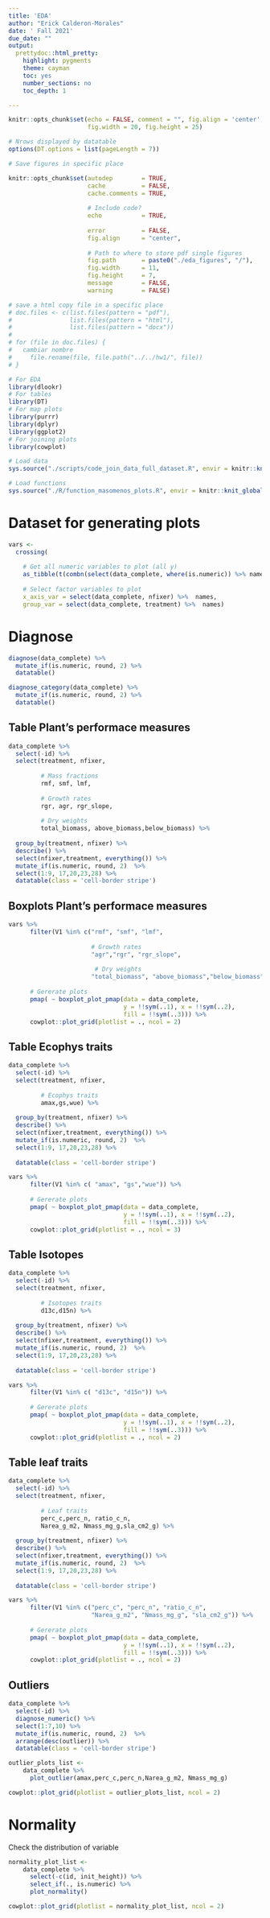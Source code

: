 ```yaml
---
title: 'EDA'
author: "Erick Calderon-Morales"
date: ' Fall 2021'
due_date: ""
output:
  prettydoc::html_pretty:
    highlight: pygments
    theme: cayman
    toc: yes
    number_sections: no
    toc_depth: 1

---
```


```r
knitr::opts_chunk$set(echo = FALSE, comment = "", fig.align = 'center',
					  fig.width = 20, fig.height = 25)

# Nrows displayed by datatable
options(DT.options = list(pageLength = 7))  
```



```r

# Save figures in specific place

knitr::opts_chunk$set(autodep        = TRUE,
                      cache          = FALSE,
                      cache.comments = TRUE,
                      
                      # Include code?
                      echo           = TRUE,
                      
                      error          = FALSE,
                      fig.align      = "center",
                      
                      # Path to where to store pdf single figures 
                      fig.path       = paste0("./eda_figures", "/"),
                      fig.width      = 11,
                      fig.height     = 7,
                      message        = FALSE,
                      warning        = FALSE)
```


```r

# save a html copy file in a specific place
# doc.files <- c(list.files(pattern = "pdf"),
#                list.files(pattern = "html"),
#                list.files(pattern = "docx"))
# 
# for (file in doc.files) {
#   cambiar nombre
#     file.rename(file, file.path("../../hw1/", file))
# }
```


```r
# For EDA
library(dlookr)
# For tables
library(DT)
# For map plots
library(purrr)
library(dplyr)
library(ggplot2)
# For joining plots
library(cowplot) 
```

```r
# Load data
sys.source("./scripts/code_join_data_full_dataset.R", envir = knitr::knit_global())
```

```r
# Load functions
sys.source("./R/function_masomenos_plots.R", envir = knitr::knit_global())
```

# Dataset for generating plots

```r
vars <-  
  crossing(
    
    # Get all numeric variables to plot (all y)
    as_tibble(t(combn(select(data_complete, where(is.numeric)) %>% names, 1))),
    
    # Select factor variables to plot
    x_axis_var = select(data_complete, nfixer) %>%  names,
    group_var = select(data_complete, treatment) %>%  names)

```

# Diagnose

```r
diagnose(data_complete) %>%   
  mutate_if(is.numeric, round, 2) %>%  
  datatable()
```


```r
diagnose_category(data_complete) %>% 
  mutate_if(is.numeric, round, 2) %>%  
  datatable() 
```


## Table Plant's performace measures

```r
data_complete %>% 
  select(-id) %>% 
  select(treatment, nfixer,
         
         # Mass fractions
         rmf, smf, lmf, 
         
         # Growth rates
         rgr, agr, rgr_slope,
         
         # Dry weights 
         total_biomass, above_biomass,below_biomass) %>% 
  
  group_by(treatment, nfixer) %>% 
  describe() %>% 
  select(nfixer,treatment, everything()) %>% 
  mutate_if(is.numeric, round, 2)  %>% 
  select(1:9, 17,20,23,28) %>% 
  datatable(class = 'cell-border stripe') 
```


## Boxplots Plant's performace measures

```r
vars %>%
      filter(V1 %in% c("rmf", "smf", "lmf",
                       
                       # Growth rates
                       "agr","rgr", "rgr_slope",
                       
                        # Dry weights 
                       "total_biomass", "above_biomass","below_biomass")) %>% 
      
      # Gererate plots
      pmap( ~ boxplot_plot_pmap(data = data_complete,
                                y = !!sym(..1), x = !!sym(..2), 
                                fill = !!sym(..3))) %>% 
      cowplot::plot_grid(plotlist = ., ncol = 2)
```


## Table Ecophys traits

```r

data_complete %>% 
  select(-id) %>% 
  select(treatment, nfixer,
         
         # Ecophys traits
         amax,gs,wue) %>%  
  
  group_by(treatment, nfixer) %>% 
  describe() %>% 
  select(nfixer,treatment, everything()) %>% 
  mutate_if(is.numeric, round, 2)  %>% 
  select(1:9, 17,20,23,28) %>% 
  
  datatable(class = 'cell-border stripe') 

```


```r
vars %>%
      filter(V1 %in% c( "amax", "gs","wue")) %>% 
      
      # Gererate plots
      pmap( ~ boxplot_plot_pmap(data = data_complete,
                                y = !!sym(..1), x = !!sym(..2), 
                                fill = !!sym(..3))) %>% 
      cowplot::plot_grid(plotlist = ., ncol = 3)
```

## Table Isotopes


```r

data_complete %>% 
  select(-id) %>% 
  select(treatment, nfixer,
         
         # Isotopes traits
         d13c,d15n) %>%  
  
  group_by(treatment, nfixer) %>% 
  describe() %>% 
  select(nfixer,treatment, everything()) %>% 
  mutate_if(is.numeric, round, 2)  %>% 
  select(1:9, 17,20,23,28) %>% 
  
  datatable(class = 'cell-border stripe') 

```


```r
vars %>%
      filter(V1 %in% c( "d13c", "d15n")) %>% 
      
      # Gererate plots
      pmap( ~ boxplot_plot_pmap(data = data_complete,
                                y = !!sym(..1), x = !!sym(..2), 
                                fill = !!sym(..3))) %>% 
      cowplot::plot_grid(plotlist = ., ncol = 2)
```

## Table leaf traits

```r
data_complete %>% 
  select(-id) %>% 
  select(treatment, nfixer,
         
         # Leaf traits
         perc_c,perc_n, ratio_c_n,
         Narea_g_m2, Nmass_mg_g,sla_cm2_g) %>%  
  
  group_by(treatment, nfixer) %>% 
  describe() %>% 
  select(nfixer,treatment, everything()) %>% 
  mutate_if(is.numeric, round, 2)  %>% 
  select(1:9, 17,20,23,28) %>% 
  
  datatable(class = 'cell-border stripe') 
```

```r
vars %>%
      filter(V1 %in% c("perc_c", "perc_n", "ratio_c_n",
                       "Narea_g_m2", "Nmass_mg_g", "sla_cm2_g")) %>% 
      
      # Gererate plots
      pmap( ~ boxplot_plot_pmap(data = data_complete,
                                y = !!sym(..1), x = !!sym(..2), 
                                fill = !!sym(..3))) %>% 
      cowplot::plot_grid(plotlist = ., ncol = 2)
```

## Outliers
```r

data_complete %>% 
  select(-id) %>% 
  diagnose_numeric() %>% 
  select(1:7,10) %>% 
  mutate_if(is.numeric, round, 2)  %>% 
  arrange(desc(outlier)) %>% 
  datatable(class = 'cell-border stripe') 
```

```r
outlier_plots_list <- 
    data_complete %>%
      plot_outlier(amax,perc_c,perc_n,Narea_g_m2, Nmass_mg_g)
```


```r
cowplot::plot_grid(plotlist = outlier_plots_list, ncol = 2)
```

# Normality

Check the distribution of variable

```r

normality_plot_list <- 
    data_complete %>%
      select(-c(id, init_height)) %>% 
      select_if(., is.numeric) %>% 
      plot_normality()
```


```r
cowplot::plot_grid(plotlist = normality_plot_list, ncol = 2)
```



